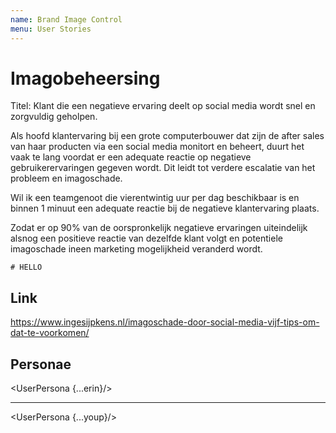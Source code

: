 ```yaml
---
name: Brand Image Control
menu: User Stories
---
```


# Imagobeheersing   

Titel: Klant die een negatieve ervaring deelt op social media wordt snel en zorgvuldig geholpen.


Als hoofd klantervaring bij een grote computerbouwer dat zijn de after sales van haar producten 
via een social media monitort en beheert, duurt het vaak te lang voordat er een adequate reactie 
op negatieve gebruikerervaringen gegeven wordt. Dit leidt tot verdere escalatie van het probleem en imagoschade.


Wil ik een teamgenoot die vierentwintig uur per dag beschikbaar is en binnen 1 minuut een adequate reactie bij de negatieve klantervaring plaats.


Zodat er op 90% van de oorspronkelijk negatieve ervaringen uiteindelijk alsnog een positieve reactie van dezelfde klant volgt en potentiele imagoschade ineen marketing mogelijkheid veranderd wordt.


<Card>

    # HELLO    

</Card>



## Link

https://www.ingesijpkens.nl/imagoschade-door-social-media-vijf-tips-om-dat-te-voorkomen/


## Personae

<UserPersona {...erin}/>

<hr/>

<UserPersona {...youp}/>
